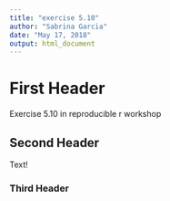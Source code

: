 ```yaml
---
title: "exercise 5.10"
author: "Sabrina Garcia"
date: "May 17, 2018"
output: html_document
---
```

# First Header

Exercise 5.10 in reproducible r workshop

## Second Header

Text!

### Third Header


